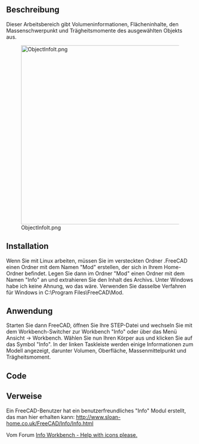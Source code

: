 <languages/>

{{Macro/de
|Name=Macro ObjectInfo
|Translate=Macro ObjectInfo
|Description=Liefert Informationen zum ausgewählten Objekt.
|Author=keithsloan52
|Version=1.0
|Date=2012-11-09
|FCVersion=Until 0.17 '''and PyQt4'''
|Download=[https://wiki.freecad.org/images/2/29/Macro_ObjectInfo.png Werkzeugleistensymbol]
|SeeAlso=[[Arch_Survey/de|Arch Survey]]
}}

<span id="Description"></span>
==Beschreibung==

Dieser Arbeitsbereich gibt Volumeninformationen, Flächeninhalte, den Massenschwerpunkt und Trägheitsmomente des ausgewählten Objekts aus.

[[Image:ObjectInfoIt.png|480px]]

==Installation==

Wenn Sie mit Linux arbeiten, müssen Sie im versteckten Ordner .FreeCAD einen Ordner mit dem Namen "Mod" erstellen, der sich in Ihrem Home-Ordner befindet. Legen Sie dann im Ordner "Mod" einen Ordner mit dem Namen "Info" an und extrahieren Sie den Inhalt des Archivs. Unter Windows habe ich keine Ahnung, wo das wäre. Verwenden Sie dasselbe Verfahren für Windows in C:\Program Files\FreeCAD\Mod.

<span id="Usage"></span>
==Anwendung==

Starten Sie dann FreeCAD, öffnen Sie Ihre STEP-Datei und wechseln Sie mit dem Workbench-Switcher zur Workbench "Info" oder über das Menü Ansicht → Workbench. Wählen Sie nun Ihren Körper aus und klicken Sie auf das Symbol "Info". In der linken Taskleiste werden einige Informationen zum Modell angezeigt, darunter Volumen, Oberfläche, Massenmittelpunkt und Trägheitsmoment.

==Code==

{{MacroCode|code=
import webbrowser 

##########
# WorkBenche
# Code used to download the zip file from FreeCAD
##########

FreeCAD.Console.PrintMessage("\n" + "You must download the Info.zip file in the author github KeithSloan/FreeCAD_Infosite" + "\n")
FreeCAD.Console.PrintMessage("http://keithsloan.dynu.com/Keith&Jenny/" + "\n")
webbrowser.open("https://github.com/KeithSloan/FreeCAD_Info/archive/master.zip")

}}

<span id="Links"></span>
==Verweise==

Ein FreeCAD-Benutzer hat ein benutzerfreundliches "Info" Modul erstellt, das man hier erhalten kann: http://www.sloan-home.co.uk/FreeCAD/Info/Info.html

Vom Forum [https://forum.freecad.org/viewtopic.php?f=10&t=3185 Info Workbench - Help with icons please.]